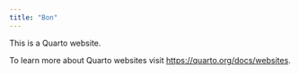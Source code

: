 ```yaml
---
title: "Bon"
---
```


This is a Quarto website.

To learn more about Quarto websites visit <https://quarto.org/docs/websites>.
